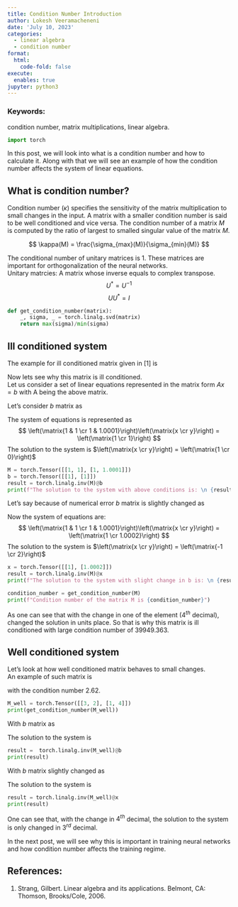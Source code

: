 ```yaml
---
title: Condition Number Introduction
author: Lokesh Veeramacheneni
date: 'July 10, 2023'
categories:
  - linear algebra
  - condition number
format:
  html:
    code-fold: false
execute:
  enables: true
jupyter: python3
---
```


### Keywords:
condition number, matrix multiplications, linear algebra.

```python
import torch
```

In this post, we will look into what is a condition number and how to calculate it. Along with that we will see an example of how the condition number affects the system of linear equations.

## What is condition number?

Condition number $(\kappa)$ specifies the sensitivity of the matrix multiplication to small changes in the input. A matrix with a smaller condition number is said to be well conditioned and vice versa. The condition number of a matrix $M$ is computed by the ratio of largest to smalled singular value of the matrix $M$.

$$
    \kappa(M) = \frac{\sigma_{max}(M)}{\sigma_{min}(M)}
$$

The conditional number of unitary matrices is 1. These matrices are important for orthogonalization of the neural networks. <br>
Unitary matrcies: A matrix whose inverse equals to complex transpose.
$$
    U^* = U^{-1}
$$
$$
    UU^* = I
$$

```python
def get_condition_number(matrix):
    _, sigma, _ = torch.linalg.svd(matrix)
    return max(sigma)/min(sigma)
```

## Ill conditioned system

The example for ill conditioned matrix given in [1] is

\begin{pmatrix}
1 & 1 \\
1 & 1.0001
\end{pmatrix}

Now lets see why this matrix is ill conditioned. <br>
Let us consider a set of linear equations represented in the matrix form $Ax = b$ with A being the above matrix.

Let's consider $b$ matrix as 
\begin{pmatrix}
1 \\
1
\end{pmatrix}
The system of equations is represented as 
$$
\left(\matrix{1 & 1 \cr 1 & 1.0001}\right)\left(\matrix{x \cr y}\right) = 
\left(\matrix{1 \cr 1}\right)
$$
The solution to the system is 
$\left(\matrix{x \cr y}\right) = \left(\matrix{1 \cr 0}\right)$

```python
M = torch.Tensor([[1, 1], [1, 1.0001]])
b = torch.Tensor([[1], [1]])
result = torch.linalg.inv(M)@b
print(f"The solution to the system with above conditions is: \n {result}")
```

Let's say because of numerical error $b$ matrix is slightly changed as
\begin{pmatrix}
1 \\
1.0002
\end{pmatrix}

Now the system of equations are:
$$
\left(\matrix{1 & 1 \cr 1 & 1.0001}\right)\left(\matrix{x \cr y}\right) = 
\left(\matrix{1 \cr 1.0002}\right)
$$
The solution to the system is 
$\left(\matrix{x \cr y}\right) = \left(\matrix{-1 \cr 2}\right)$

```python
x = torch.Tensor([[1], [1.0002]])
result = torch.linalg.inv(M)@x
print(f"The solution to the system with slight change in b is: \n {result}")
```

```python
condition_number = get_condition_number(M)
print(f"Condition number of the matrix M is {condition_number}")
```

As one can see that with the change in one of the element ($4^{th}$ decimal), changed the solution in units place. So that is why this matrix is ill conditioned with large condition number of 39949.363.

## Well conditioned system
Let's look at how well conditioned matrix behaves to small changes.<br>
An example of such matrix is 
\begin{pmatrix}
3 & 2 \\
1 & 4
\end{pmatrix} with the condition number 2.62.

```python
M_well = torch.Tensor([[3, 2], [1, 4]])
print(get_condition_number(M_well))
```

With $b$ matrix as 
\begin{pmatrix}
1 \\
1
\end{pmatrix}
The solution to the system is

```python
result =  torch.linalg.inv(M_well)@b
print(result)
```

With $b$ matrix slightly changed as 
\begin{pmatrix}
1 \\
1.0002
\end{pmatrix}
The solution to the system is

```python
result = torch.linalg.inv(M_well)@x
print(result)
```

One can see that, with the change in $4^{th}$ decimal, the solution to the system is only changed in $3^{rd}$ decimal.

In the next post, we will see why this is important in training neural networks and how condition number affects the training regime.

## References:
1. Strang, Gilbert. Linear algebra and its applications. Belmont, CA: Thomson, Brooks/Cole, 2006.

